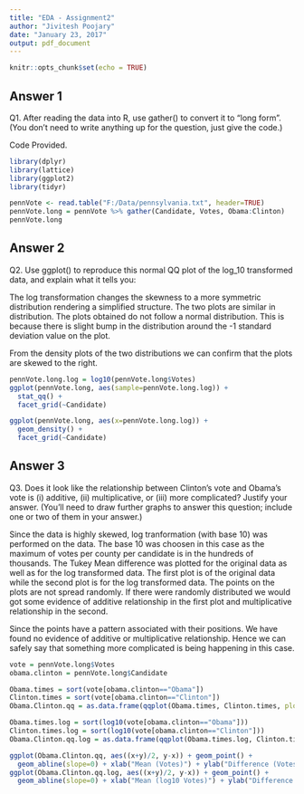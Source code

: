 ---
title: "EDA - Assignment2"
author: "Jivitesh Poojary"
date: "January 23, 2017"
output: pdf_document
---

```{r setup, include=FALSE}
knitr::opts_chunk$set(echo = TRUE)
```

## Answer 1

Q1. After reading the data into R, use gather() to convert it to "long form". (You don't need to write anything up for the question, just give the code.)

Code Provided.

```{r echo=FALSE}

library(dplyr)
library(lattice)
library(ggplot2)
library(tidyr)

pennVote <- read.table("F:/Data/pennsylvania.txt", header=TRUE)
pennVote.long = pennVote %>% gather(Candidate, Votes, Obama:Clinton)
pennVote.long
```

\newpage

## Answer 2

Q2. Use ggplot() to reproduce this normal QQ plot of the log_10 transformed data, and explain what it tells you:

The log transformation changes the skewness to a more symmetric distribution rendering a simplified structure. The two plots are similar in distribution. The plots obtained do not follow a normal distribution. This is because there is slight bump in the distribution around the -1 standard deviation value on the plot.

From the density plots of the two distributions we can confirm that the plots are skewed to the right.

```{r echo=FALSE}
pennVote.long.log = log10(pennVote.long$Votes)
ggplot(pennVote.long, aes(sample=pennVote.long.log)) +
  stat_qq() +
  facet_grid(~Candidate)

ggplot(pennVote.long, aes(x=pennVote.long.log)) +
  geom_density() +
  facet_grid(~Candidate)
```

\newpage

## Answer 3
Q3. Does it look like the relationship between Clinton's vote and Obama's vote is (i) additive, (ii) multiplicative, or (iii) more complicated? Justify your answer. (You'll need to draw further graphs to answer this question; include one or two of them in your answer.)

Since the data is highly skewed, log tranformation (with base 10) was performed on the data. The base 10 was choosen in this case as the maximum of votes per county per candidate is in the hundreds of thousands. The Tukey Mean difference was plotted for the original data as well as for the log transformed data. The first plot is of the original data while the second plot is for the log transformed data. The points on the plots are not spread randomly. If there were randomly distributed we would got some evidence of additive relationship in the first plot and multiplicative relationship in the second.

Since the points have a pattern associated with their positions. We have found no evidence of additive or multiplicative relationship. Hence we can safely say that something more complicated is being happening in this case.

```{r echo=FALSE}
vote = pennVote.long$Votes
obama.clinton = pennVote.long$Candidate

Obama.times = sort(vote[obama.clinton=="Obama"])
Clinton.times = sort(vote[obama.clinton=="Clinton"])
Obama.Clinton.qq = as.data.frame(qqplot(Obama.times, Clinton.times, plot.it=FALSE))

Obama.times.log = sort(log10(vote[obama.clinton=="Obama"]))
Clinton.times.log = sort(log10(vote[obama.clinton=="Clinton"]))
Obama.Clinton.qq.log = as.data.frame(qqplot(Obama.times.log, Clinton.times.log, plot.it=FALSE))

ggplot(Obama.Clinton.qq, aes((x+y)/2, y-x)) + geom_point() +
  geom_abline(slope=0) + xlab("Mean (Votes)") + ylab("Difference (Votes)")
ggplot(Obama.Clinton.qq.log, aes((x+y)/2, y-x)) + geom_point() +
  geom_abline(slope=0) + xlab("Mean (log10 Votes)") + ylab("Difference (log10 Votes)")
```
